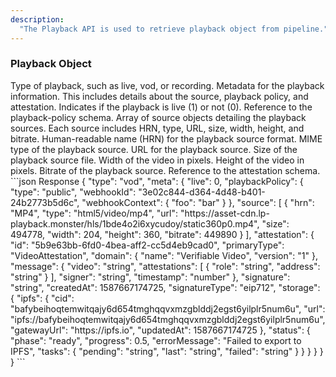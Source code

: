 ```yaml
---
description:
  "The Playback API is used to retrieve playback object from pipeline."
---
```


### Playback Object

<ResponseField name="type" type="string">
  Type of playback, such as live, vod, or recording.
</ResponseField>
<ResponseField name="meta" type="object">
  Metadata for the playback information. This includes details about the source,
  playback policy, and attestation.
  <ResponseMetaField name="live" type="number">
    Indicates if the playback is live (1) or not (0).
  </ResponseMetaField>
  <ResponseMetaField name="playbackPolicy" type="object">
    Reference to the playback-policy schema.
  </ResponseMetaField>
  <ResponseMetaField name="source" type="array">
    Array of source objects detailing the playback sources. Each source includes
    HRN, type, URL, size, width, height, and bitrate.
    <ResponseSourceField name="hrn" type="string">
      Human-readable name (HRN) for the playback source format.
    </ResponseSourceField>
    <ResponseSourceField name="type" type="string">
      MIME type of the playback source.
    </ResponseSourceField>
    <ResponseSourceField name="url" type="string">
      URL for the playback source.
    </ResponseSourceField>
    <ResponseSourceField name="size" type="number">
      Size of the playback source file.
    </ResponseSourceField>
    <ResponseSourceField name="width" type="number">
      Width of the video in pixels.
    </ResponseSourceField>
    <ResponseSourceField name="height" type="number">
      Height of the video in pixels.
    </ResponseSourceField>
    <ResponseSourceField name="bitrate" type="number">
      Bitrate of the playback source.
    </ResponseSourceField>
  </ResponseMetaField>
  <ResponseMetaField name="attestation" type="object">
    Reference to the attestation schema.
  </ResponseMetaField>
</ResponseField>

<ResponseExample>
```json Response
{
  "type": "vod",
  "meta": {
    "live": 0,
    "playbackPolicy": {
      "type": "public",
      "webhookId": "3e02c844-d364-4d48-b401-24b2773b5d6c",
      "webhookContext": {
        "foo": "bar"
      }
    },
    "source": [
      {
        "hrn": "MP4",
        "type": "html5/video/mp4",
        "url": "https://asset-cdn.lp-playback.monster/hls/1bde4o2i6xycudoy/static360p0.mp4",
        "size": 494778,
        "width": 204,
        "height": 360,
        "bitrate": 449890
      }
    ],
    "attestation": {
      "id": "5b9e63bb-6fd0-4bea-aff2-cc5d4eb9cad0",
      "primaryType": "VideoAttestation",
      "domain": {
        "name": "Verifiable Video",
        "version": "1"
      },
      "message": {
        "video": "string",
        "attestations": [
          {
            "role": "string",
            "address": "string"
          }
        ],
        "signer": "string",
        "timestamp": "number"
      },
      "signature": "string",
      "createdAt": 1587667174725,
      "signatureType": "eip712",
      "storage": {
        "ipfs": {
          "cid": "bafybeihoqtemwitqajy6d654tmghqqvxmzgblddj2egst6yilplr5num6u",
          "url": "ipfs://bafybeihoqtemwitqajy6d654tmghqqvxmzgblddj2egst6yilplr5num6u",
          "gatewayUrl": "https://ipfs.io",
          "updatedAt": 1587667174725
        },
        "status": {
          "phase": "ready",
          "progress": 0.5,
          "errorMessage": "Failed to export to IPFS",
          "tasks": {
            "pending": "string",
            "last": "string",
            "failed": "string"
          }
        }
      }
    }
  }
}
```

</ResponseExample>
